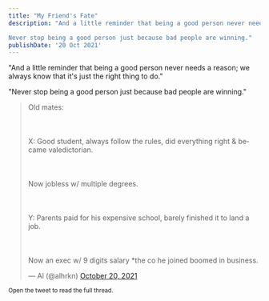 ```yaml
---
title: "My Friend's Fate"
description: "And a little reminder that being a good person never needs a reason; we always know that it's just the right thing to do.

Never stop being a good person just because bad people are winning."
publishDate: '20 Oct 2021'
---
```


"And a little reminder that being a good person never needs a reason; we always know that it's just the right thing to do."

"Never stop being a good person just because bad people are winning."

<blockquote class="twitter-tweet"><p lang="en" dir="ltr">Old mates:<br></br><br></br>X: Good student, always follow the rules, did everything right &amp; became valedictorian.<br></br><br></br>Now jobless w/ multiple degrees.<br></br><br></br>Y: Parents paid for his expensive school, barely finished it to land a job.<br></br><br></br>Now an exec w/ 9 digits salary *the co he joined boomed in business.</p>&mdash; Al (@alhrkn) <a href="https://twitter.com/alhrkn/status/1450745365016109057?ref_src=twsrc%5Etfw">October 20, 2021</a></blockquote> <script async src="https://platform.twitter.com/widgets.js" charset="utf-8"></script>

<small> Open the tweet to read the full thread.</small>